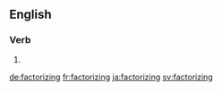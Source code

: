 ==English==

===Verb===
{{head|en}}

# {{present participle of|factorize}}

[[de:factorizing]]
[[fr:factorizing]]
[[ja:factorizing]]
[[sv:factorizing]]